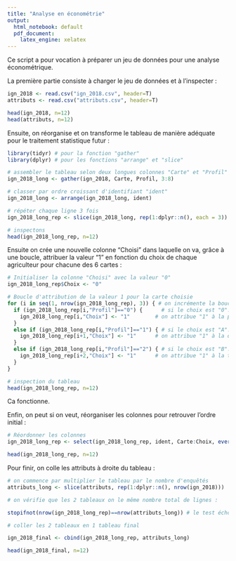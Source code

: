 ```yaml
---
title: "Analyse en économétrie"
output:
  html_notebook: default
  pdf_document:
    latex_engine: xelatex
---
```


Ce script a pour vocation à préparer un jeu de données pour une analyse économétrique. 

La première partie consiste à charger le jeu de données et à l'inspecter :

```r
ign_2018 <- read.csv("ign_2018.csv", header=T)
attributs <- read.csv("attributs.csv", header=T)

head(ign_2018, n=12)
head(attributs, n=12)
```

Ensuite, on réorganise et on transforme le tableau de manière adéquate pour le traitement statistique futur :

```r
library(tidyr) # pour la fonction "gather"
library(dplyr) # pour les fonctions "arrange" et "slice"

# assembler le tableau selon deux longues colonnes "Carte" et "Profil"
ign_2018_long <- gather(ign_2018, Carte, Profil, 3:8)

# classer par ordre croissant d'identifiant "ident"
ign_2018_long <- arrange(ign_2018_long, ident)

# répéter chaque ligne 3 fois
ign_2018_long_rep <- slice(ign_2018_long, rep(1:dplyr::n(), each = 3))

# inspectons
head(ign_2018_long_rep, n=12)
```


Ensuite on crée une nouvelle colonne "Choisi" dans laquelle on va, grâce à une boucle, attribuer la valeur "1" en fonction du choix de chaque agriculteur pour chacune des 6 cartes :

```r
# Initialiser la colonne "Choisi" avec la valeur "0"
ign_2018_long_rep$Choix <- "0"

# Boucle d'attribution de la valeur 1 pour la carte choisie
for (i in seq(1, nrow(ign_2018_long_rep), 3)) { # on incrémente la boucle de 3 en 3, car chaque ligne est répétée 3 fois
  if (ign_2018_long_rep[i,"Profil"]=="0") {      # si le choix est "0"...
    ign_2018_long_rep[i,"Choix"] <- "1"        # on attribue "1" à la première ligne
  }
  else if (ign_2018_long_rep[i,"Profil"]=="1") { # si le choix est "A"...
    ign_2018_long_rep[i+1,"Choix"] <- "1"      # on attribue "1" à la deuxième ligne
  }
  else if (ign_2018_long_rep[i,"Profil"]=="2") { # si le choix est "B"...
    ign_2018_long_rep[i+2,"Choix"] <- "1"      # on attribue "1" à la troisième ligne
  }
}

# inspection du tableau
head(ign_2018_long_rep, n=12)
```

Ca fonctionne.

Enfin, on peut si on veut, réorganiser les colonnes pour retrouver l'ordre initial :

```r
# Réordonner les colonnes
ign_2018_long_rep <- select(ign_2018_long_rep, ident, Carte:Choix, everything())

head(ign_2018_long_rep, n=12)
```

Pour finir, on colle les attributs à droite du tableau :

```r
# on commence par multiplier le tableau par le nombre d'enquêtés 
attributs_long <- slice(attributs, rep(1:dplyr::n(), nrow(ign_2018)))

# on vérifie que les 2 tableaux on le même nombre total de lignes :

stopifnot(nrow(ign_2018_long_rep)==nrow(attributs_long)) # le test échoie avec une erreur si les nombres de lignes diffèrent

# coller les 2 tableaux en 1 tableau final

ign_2018_final <- cbind(ign_2018_long_rep, attributs_long)

head(ign_2018_final, n=12)
```

